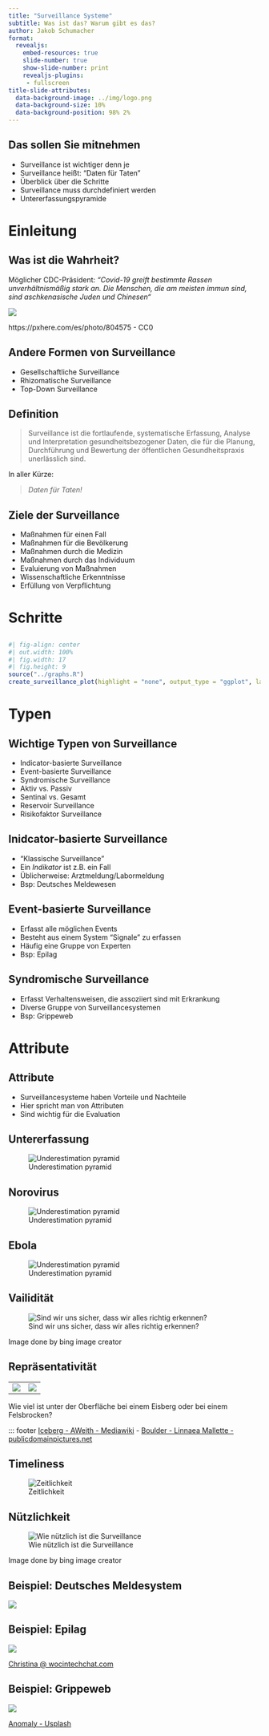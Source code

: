 ```yaml
---
title: "Surveillance Systeme"
subtitle: Was ist das? Warum gibt es das? 
author: Jakob Schumacher
format: 
  revealjs:
    embed-resources: true
    slide-number: true
    show-slide-number: print
    revealjs-plugins:
     - fullscreen
title-slide-attributes: 
  data-background-image: ../img/logo.png
  data-background-size: 10%
  data-background-position: 98% 2%  
---
```



## Das sollen Sie mitnehmen
- Surveillance ist wichtiger denn je
- Surveillance heißt: "Daten für Taten"
- Überblick über die Schritte 
- Surveillance muss durchdefiniert werden
- Untererfassungspyramide


# Einleitung{.dark-theme}


## Was ist die Wahrheit?
Möglicher CDC-Präsident: _"Covid-19 greift bestimmte Rassen unverhältnismäßig stark an. Die Menschen, die am meisten immun sind, sind aschkenasische Juden und Chinesen“_

![](../img/hand-person-female-finger-sitting-conversation-804575-pxhere.com.jpg)

::: footer
https://pxhere.com/es/photo/804575 - CC0
::: 

## Andere Formen von Surveillance
- Gesellschaftliche Surveillance
- Rhizomatische Surveillance
- Top-Down Surveillance

## Definition
>  Surveillance ist die fortlaufende, systematische Erfassung, Analyse und Interpretation gesundheitsbezogener Daten, die für die Planung, Durchführung und Bewertung der öffentlichen Gesundheitspraxis unerlässlich sind.

In aller Kürze: 

> _Daten für Taten!_


## Ziele der Surveillance

* Maßnahmen für einen Fall
* Maßnahmen für die Bevölkerung
* Maßnahmen durch die Medizin
* Maßnahmen durch das Individuum
* Evaluierung von Maßnahmen
* Wissenschaftliche Erkenntnisse
* Erfüllung von Verpflichtung

# Schritte 

##  {fullscreen=true}

```r
#| fig-align: center
#| out.width: 100%
#| fig.width: 17
#| fig.height: 9
source("../graphs.R")
create_surveillance_plot(highlight = "none", output_type = "ggplot", language = "de")
```


# Typen

## Wichtige Typen von Surveillance
- Indicator-basierte Surveillance
- Event-basierte Surveillance
- Syndromische Surveillance
- Aktiv vs. Passiv
- Sentinal vs. Gesamt
- Reservoir Surveillance
- Risikofaktor Surveillance

## Inidcator-basierte Surveillance
- "Klassische Surveillance"
- Ein _Indikator_  ist z.B. ein Fall
- Üblicherweise: Arztmeldung/Labormeldung
- Bsp: Deutsches Meldewesen

## Event-basierte Surveillance
- Erfasst alle möglichen Events
- Besteht aus einem System "Signale" zu erfassen
- Häufig eine Gruppe von Experten
- Bsp: Epilag

## Syndromische Surveillance
- Erfasst Verhaltensweisen, die assoziiert sind mit Erkrankung
- Diverse Gruppe von Surveillancesystemen
- Bsp: Grippeweb

# Attribute

## Attribute
- Surveillancesysteme haben Vorteile und Nachteile  
- Hier spricht man von Attributen
- Sind wichtig für die Evaluation



## Untererfassung
![Underestimation pyramid](../img/attributes_underestimation_pyramid.png)

## Norovirus
![Underestimation pyramid](../img/attributes_underestimation_pyramid_noro.png)

## Ebola
![Underestimation pyramid](../img/attributes_underestimation_pyramid_ebola.png)

## Vailidität

![Sind wir uns sicher, dass wir alles richtig erkennen?](../img/attributes_validity.jpg)


::: footer
 Image done by bing image creator
::: 

## Repräsentativität
|  |  |
|:--|--:|
|![](../img/attributes_iceberg_small.jpg)|![](../img/attributes_boulder_small.jpg)|

Wie viel ist unter der Oberfläche bei einem Eisberg oder bei einem Felsbrocken?

::: footer
[Iceberg - AWeith - Mediawiki](https://en.wikipedia.org/wiki/Iceberg#/media/File:Iceberg_in_the_Arctic_with_its_underside_exposed.jpg) - [Boulder - Linnaea Mallette - publicdomainpictures.net](https://www.publicdomainpictures.net/en/free-download.php?image=boulder&id=348919)

## Timeliness

![Zeitlichkeit](../img/attributes_timeliness.png)


## Nützlichkeit
![Wie nützlich ist die Surveillance](../img/attributes_usefullness.jpg)


::: footer
Image done by bing image creator
:::


## Beispiel: Deutsches Meldesystem
![](../img/german_notificationssystem.png)

## Beispiel: Epilag
![](../img/christina-wocintechchat-com-faEfWCdOKIg-unsplash.jpg)

::: footer
[Christina @ wocintechchat.com](https://unsplash.com/de/@wocintechchat?utm_content=creditCopyText&utm_medium=referral&utm_source=unsplash)
:::
      

## Beispiel: Grippeweb
![](../img/anomaly-16aIvW0lxOk-unsplash.jpg)

::: footer
[Anomaly - Usplash](https://unsplash.com/de/@anomaly?utm_content=creditCopyText&utm_medium=referral&utm_source=unsplash)
::: 
